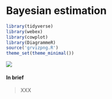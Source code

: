 # Bayesian estimation {#bayesian-estimation}

```r
library(tidyverse)
library(webex)
library(cowplot)
library(DiagrammeR)
source('grvizpng.R')
theme_set(theme_minimal())
```

![](images/ridgeplot.png)

#### In brief

> XXX

